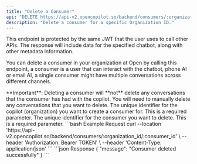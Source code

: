```yaml
---
title: "Delete a Consumer"
api: "DELETE https://api-v2.opencopilot.so/backend/consumers/:organization_id/:consumer_id"
description: "Delete a consumer for a specific Organization ID."
---
```


<Warning>
This endpoint is protected by the same JWT that the user uses to call other APIs. The response will include data for the specified chatbot, along with other metadata information.
</Warning>


You can delete a consumer in your organization at Open by calling this endpoint, a consumer is a user that can interact with the chatbot, phone AI or email AI, a single consumer might have multiple conversations across different channels.

<Warning>
**Important**: Deleting a consumer will **not** delete any conversations that the consumer has had with the copilot. You will need to manually delete any conversations that you want to delete.
</Warning>


<ParamField path="organization_id" type="string" required>
  The unique identifier for the copilot (organization) you want to create a consumer for. This is a required parameter.
</ParamField>

<ParamField path="consumer_id" type="string" required>
  The unique identifier for the consumer you want to delete. This is a required parameter.
</ParamField>


<RequestExample>
```bash Example Request
curl --location 'https://api-v2.opencopilot.so/backend/consumers/:organization_id/:consumer_id' \
  --header 'Authorization: Bearer TOKEN' \ 
  --header 'Content-Type: application/json' 
```
</RequestExample>

<ResponseExample>
```json Response
{
  "message": "Consumer deleted successfully"
}
```
</ResponseExample>

